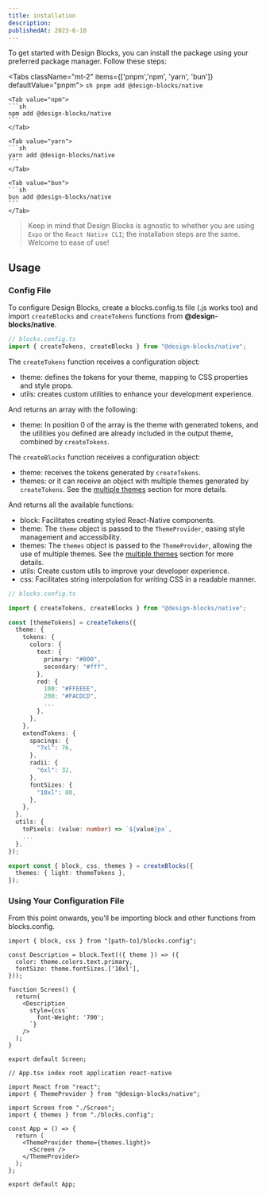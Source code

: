 ```yaml
---
title: installation
description:
publishedAt: 2023-6-10
---
```


To get started with Design Blocks, you can install the package using your preferred package manager. Follow these steps:

<Tabs className="mt-2" items={['pnpm','npm', 'yarn', 'bun']} defaultValue="pnpm">
    <Tab value="pnpm">
    ```sh
    pnpm add @design-blocks/native
    ```
    </Tab>

    <Tab value="npm">
    ```sh
    npm add @design-blocks/native
    ```
    </Tab>

    <Tab value="yarn">
    ```sh
    yarn add @design-blocks/native
    ```
    </Tab>

    <Tab value="bun">
    ```sh
    bun add @design-blocks/native
    ```
    </Tab>

</Tabs>

> Keep in mind that Design Blocks is agnostic to whether you are using `Expo` or the `React Native CLI`; the installation steps are the same. Welcome to ease of use!

## Usage

### Config File

To configure Design Blocks, create a blocks.config.ts file (.js works too) and import `createBlocks` and `createTokens` functions from **@design-blocks/native**.

```ts /createTokens/#v /createBlocks/#s
// blocks.config.ts
import { createTokens, createBlocks } from "@design-blocks/native";
```

The `createTokens` function receives a configuration object:

- theme: defines the tokens for your theme, mapping to CSS properties and style props.
- utils: creates custom utilities to enhance your development experience.

And returns an array with the following:

- theme: In position 0 of the array is the theme with generated tokens, and the utilities you defined are already included in the output theme, combined by `createTokens`.

The `createBlocks` function receives a configuration object:

- theme: receives the tokens generated by `createTokens`.
- themes: or it can receive an object with multiple themes generated by `createTokens`. See the [multiple themes](customization/multiple-themes) section for more details.

And returns all the available functions:

- block: Facilitates creating styled React-Native components.
- theme: The `theme` object is passed to the `ThemeProvider`, easing style management and accessibility.
- themes: The `themes` object is passed to the `ThemeProvider`, allowing the use of multiple themes. See the [multiple themes](customization/multiple-themes) section for more details.
- utils: Create custom utils to improve your developer experience.
- css: Facilitates string interpolation for writing CSS in a readable manner.

```ts showLineNumbers
// blocks.config.ts

import { createTokens, createBlocks } from "@design-blocks/native";

const [themeTokens] = createTokens({
  theme: {
    tokens: {
      colors: {
        text: {
          primary: "#000",
          secondary: "#fff",
        },
        red: {
          100: "#FFEEEE",
          200: "#FACDCD",
          ...
        },
      },
    },
    extendTokens: {
      spacings: {
        "7xl": 76,
      },
      radii: {
        "6xl": 32,
      },
      fontSizes: {
        "10xl": 80,
      },
    },
  },
  utils: {
    toPixels: (value: number) => `${value}px`,
    ...
  },
});

export const { block, css, themes } = createBlocks({
  themes: { light: themeTokens },
});
```

### Using Your Configuration File

From this point onwards, you'll be importing block and other functions from blocks.config.

```tsx
import { block, css } from "[path-to]/blocks.config";

const Description = block.Text(({ theme }) => ({
  color: theme.colors.text.primary,
  fontSize: theme.fontSizes.['10xl'],
}));

function Screen() {
  return(
    <Description
      style={css`
        font-Weight: '700';
      `}
    />
  );
}

export default Screen;
```

```tsx
// App.tsx index root application react-native

import React from "react";
import { ThemeProvider } from "@design-blocks/native";

import Screen from "./Screen";
import { themes } from "./blocks.config";

const App = () => {
  return (
    <ThemeProvider theme={themes.light}>
      <Screen />
    </ThemeProvider>
  );
};

export default App;
```
